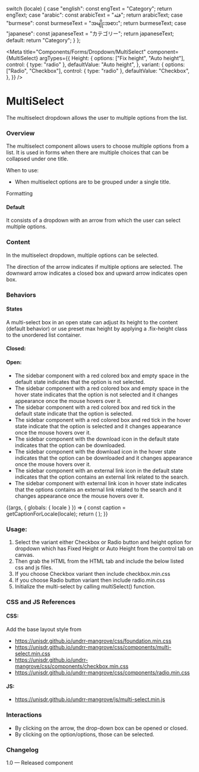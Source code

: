 
  switch (locale) {
    case "english":
      const engText = "Category";
      return engText;
    case "arabic":
      const arabicText = "فئة";
      return arabicText;
    case "burmese":
      const burmeseText = "အမျိုးအစား";
      return burmeseText;
    case "japanese":
      const japaneseText = "カテゴリー";
      return japaneseText;
    default:
      return "Category";
  }
};

<Meta
  title="Components/Forms/Dropdown/MultiSelect" component={MultiSelect}
  argTypes={{
    Height: {
      options: ["Fix height", "Auto height"],
      control: { type: "radio" },
      defaultValue: "Auto height",
    },
    variant: {
       options: ["Radio", "Checkbox"],
       control: { type: "radio" },
       defaultValue: "Checkbox",
     },
  }}
/>

# MultiSelect
The multiselect dropdown allows the user to multiple options from the list.

### Overview
The multiselect component allows users to choose multiple options from a list. It is used in forms when there are multiple choices that can be collapsed under one title.

When to use:
- When multiselect options are to be grouped under a single title.

Formatting
#### Default
It consists of a dropdown with an arrow from which the user can select multiple options.

### Content
In the multiselect dropdown, multiple options can be selected.

The direction of the arrow indicates if multiple options are selected. The downward arrow indicates a closed box and upward arrow indicates open box.

### Behaviors

#### States
A multi-select box in an open state can adjust its height to the content (default behavior) or use preset max height by applying a .fix-height  class to the unordered list container.

#### Closed:

#### Open:
- The sidebar component with a red colored box and empty space in the default state indicates that the option is not selected.
- The sidebar component with a red colored box and empty space in the hover state indicates that the option is not selected and it changes appearance once the mouse hovers over it.
- The sidebar component with a red colored box and red tick in the default state indicate that the option is selected.
- The sidebar component with a red colored box and red tick in the hover state indicate that the option is selected and it changes appearance once the mouse hovers over it.
- The sidebar component with the download icon in the default state indicates that the option can be downloaded.
- The sidebar component with the download icon in the hover state indicates that the option can be downloaded and it changes appearance once the mouse hovers over it.
- The sidebar component with an external link icon in the default state indicates that the option contains an external link related to the search.
- The sidebar component with external link icon in hover state indicates that the options contains an external link related to the search and it changes appearance once the mouse hovers over it.


<Canvas>
<Story name="MultiSelect">
  {(args, { globals: { locale } }) => {
    const caption = getCaptionForLocale(locale);
    return (
      <MultiSelect
        locale={locale}
        {...args}
        text={caption}
        eleId=""
      ></MultiSelect>
    );
  }}
</Story>
</Canvas>

### Usage:
1. Select the variant either Checkbox or Radio button and height option for dropdown which has Fixed Height or Auto Height from the control tab on canvas.
2. Then grab the HTML from the HTML tab and include the below listed css and js files.
3. If you choose Checkbox variant then include checkbox.min.css
4. If you choose Radio button variant then include radio.min.css
5. Initialize the multi-select by calling multiSelect() function.

### CSS and JS References

#### CSS:
Add the base layout style from

- https://unisdr.github.io/undrr-mangrove/css/foundation.min.css
- https://unisdr.github.io/undrr-mangrove/css/components/multi-select.min.css
- https://unisdr.github.io/undrr-mangrove/css/components/checkbox.min.css
- https://unisdr.github.io/undrr-mangrove/css/components/radio.min.css

#### JS:
- https://unisdr.github.io/undrr-mangrove/js/multi-select.min.js

### Interactions
- By clicking on the arrow, the drop-down box can be opened or closed.
- By clicking on the option/options, those can be selected.

### Changelog
1.0 — Released component
